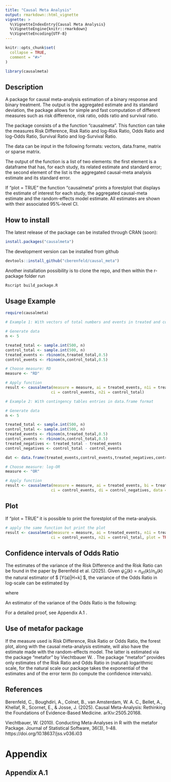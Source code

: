 ```yaml
---
title: "Causal Meta Analysis"
output: rmarkdown::html_vignette
vignette: >
  %\VignetteIndexEntry{Causal Meta Analysis}
  %\VignetteEngine{knitr::rmarkdown}
  %\VignetteEncoding{UTF-8}
---
```


```r
knitr::opts_chunk$set(
  collapse = TRUE,
  comment = "#>"
)
```

```r
library(causalmeta)
```

## Description

A package for causal meta-analysis estimation of a binary response and binary treatment. The output is the aggregated estimate and its standard deviation, the package allows for simple and fast computation of different measures such as risk difference, risk ratio, odds ratio and survival ratio.

The package consists of a the function "causalmeta". This function can take the measures Risk Difference, Risk Ratio and log-Risk Ratio, Odds Ratio and log-Odds Ratio, Survival Ratio and log-Survival Ratio.

The data can be input in the following formats: vectors, data.frame, matrix or sparse matrix.

The output of the function is a list of two elements: the first element is a dataframe that has, for each study, its related estimate and standard error; the second element of the list is the aggregated causal-meta analysis estimate and its standard error.

If "plot = TRUE" the function "causalmeta" prints a forestplot that displays the estimate of interest for each study, the aggregated causal-meta estimate and the random-effects model estimate. All estimates are shown with their associated 95%-level CI.

## How to install

The latest release of the package can be installed through CRAN (soon):

```r
install.packages("causalmeta")
```

The development version can be installed from github

```r
devtools::install_github("cberenfeld/causal_meta")
```

Another installation possibility is to clone the repo, and then within the r-package folder run

```r
Rscript build_package.R
```

## Usage Example

```r
require(causalmeta)

# Example 1: With vectors of total numbers and events in treated and control

# Generate data
n <- 5

treated_total <- sample.int(500, n)
control_total <- sample.int(500, n)
treated_events <- rbinom(n,treated_total,0.5)
control_events <- rbinom(n,control_total,0.5)

# Choose measure: RD
measure <- "RD"

# Apply function
result <- causalmeta(measure = measure, ai = treated_events, n1i = treated_total,
                    ci = control_events, n2i = control_total)

# Example 2: With contingency tables entries in data.frame format

# Generate data
n <- 5

treated_total <- sample.int(500, n)
control_total <- sample.int(500, n)
treated_events <- rbinom(n,treated_total,0.5)
control_events <- rbinom(n,control_total,0.5)
treated_negatives <- treated_total - treated_events
control_negatives <- control_total - control_events

dat <- data.frame(treated_events,control_events,treated_negatives,control_negatives)

# Choose measure: log-OR
measure <- "OR"

# Apply function
result <- causalmeta(measure = measure, ai = treated_events, bi = treated_negatives,
                    ci = control_events, di = control_negatives, data = dat, log.scale = TRUE)


```

## Plot

If "plot = TRUE" it is possible to print the forestplot of the meta-analysis.

```r
# apply the same function but print the plot
result <- causalmeta(measure = measure, ai = treated_events, n1i = treated_total,
                    ci = control_events, n2i = control_total, plot = TRUE)
```

## Confidence intervals of Odds Ratio

The estimates of the variance of the Risk Difference and the Risk Ratio can be found in the paper by Berenfeld et al. (2025). Given $\hat{\psi}_a (k) = n_{a1}(k) / n_a(k)$ the natural estimator of $ \mathbb{E}[Y(a)|H=k] $, the variance of the Odds Ratio in log-scale can be estimated by

\begin{equation*}

\widehat{\mathbb{V}ar (\log(\hat{\theta}_{OR}))} = \sum_{k=1}^K \frac{n_k}{n} \xi_k -\log(\hat{\theta}_{OR})^2

\end{equation*}

where

\begin{equation*}

\xi_k = \frac{n_k}{n_0(k)} \frac{(2\hat{\psi}_0(k) - 1)^2}{\hat{\psi}_0(k)(1-\hat{\psi}_0(k))} + \frac{n_k}{n_1(k)} \frac{(2\hat{\psi}_1(k) - 1)^2}{\hat{\psi}_1(k)(1-\hat{\psi}_1(k))} + \log(\hat{\theta}_{OR}(k))^2

\end{equation*}

An estimator of the variance of the Odds Ratio is the following:

\begin{equation*}

\widehat{\mathbb{V}ar (\hat{\theta}_{OR})} = \hat{\theta}_{OR}^2 \widehat{\mathbb{V}ar (\log(\hat{\theta}_{OR}))}

\end{equation*}

For a detailed proof, see Appendix A.1 .


## Use of metafor package

If the measure used is Risk Difference, Risk Ratio or Odds Ratio, the forest plot, along with the causal meta-analysis estimate, will also have the estimate made with the random-effects model. The latter is estimated via the package "metafor" by Viechtbauer W. . The package "metafor" provides only estimates of the Risk Ratio and Odds Ratio in (natural) logarithmic scale, for the natural scale our package takes the exponential of the estimates and of the error term (to compute the confidence intervals).

## References

Berenfeld, C., Boughdiri, A., Colnet, B., van Amsterdam, W. A. C., Bellet, A., Khellaf, R., Scornet, E., & Josse, J. (2025). Causal Meta-Analysis: Rethinking the Foundations of Evidence-Based Medicine. arXiv:2505.20168.

Viechtbauer, W. (2010). Conducting Meta-Analyses in R with the metafor Package. Journal of Statistical Software, 36(3), 1–48. https://doi.org/10.18637/jss.v036.i03

# Appendix

## Appendix A.1


